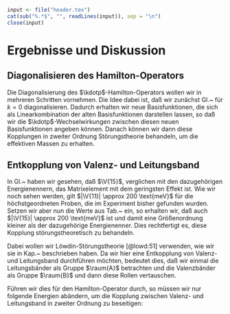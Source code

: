 ```r
input <- file("header.tex")
cat(sub("%.*$", "", readLines(input)), sep = "\n")
close(input)
```

# Ergebnisse und Diskussion {#sec-ergebnisse}

## Diagonalisieren des Hamilton-Operators {#sec-diag}

Die Diagonalisierung des $\kdotp$-Hamilton-Operators \eqref{eq:k.p-H} wollen wir in mehreren Schritten vornehmen. Die Idee dabei ist, daß wir zunächst Gl.\~\eqref{eq:k.p-H} für $k=0$ diagonalisieren. Dadurch erhalten wir neue Basisfunktionen, die sich als Linearkombination der alten Basisfunktionen darstellen lassen, so daß wir die $\kdotp$-Wechselwirkungen zwischen diesen neuen Basisfunktionen angeben können. Danach können wir dann diese Kopplungen in zweiter Ordnung Störungstheorie behandeln, um die effektiven Massen zu erhalten.

## Entkopplung von Valenz- und Leitungsband {#sec-V15}

In Gl.\~\eqref{eq:V15-V11} haben wir gesehen, daß $\V{15}$, verglichen mit den dazugehörigen Energienennern, das Matrixelement mit dem geringsten Effekt ist. Wie wir noch sehen werden, gilt $|\V{11}| \approx 200 \text{meV}$ für die höchstgeordneten Proben, die im Experiment bisher gefunden wurden. Setzen wir aber nun die Werte aus Tab.\~\ref{tab:Em*P} ein, so erhalten wir, daß auch $|\V{15}| \approx 200 \text{meV}$ ist und damit eine Größenordnung kleiner als der dazugehörige Energienenner. Dies rechtfertigt es, diese Kopplung störungstheoretisch zu behandeln.

Dabei wollen wir Löwdin-Störungstheorie [@lowd:51] verwenden, wie wir sie in Kap.\~\ref{sec:standard-k.p} beschrieben haben. Da wir hier eine Entkopplung von Valenz- und Leitungsband durchführen möchten, bedeutet dies, daß wir einmal die Leitungsbänder als Gruppe $\raum{A}$ betrachten und die Valenzbänder als Gruppe $\raum{B}$ und dann diese Rollen vertauschen.

Führen wir dies für den Hamilton-Operator \eqref{eq:k.p-H} durch, so müssen wir nur folgende Energien abändern, um die Kopplung zwischen Valenz- und Leitungsband in zweiter Ordnung zu beseitigen:
